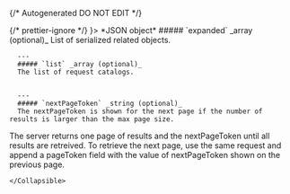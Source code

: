 {/* Autogenerated DO NOT EDIT  */}


<TabbedSection tabLabel='Status Code'>
  {/* prettier-ignore */}
  <Tab title={<StatusCode code={"200"} />}>
    *JSON object*
    <Collapsible openLabel={Labels.showProperties} closeLabel={Labels.hideProperties} defaultOpen={true}>
      ##### `expanded` _array (optional)_
      List of serialized related objects.
          
        
      ---
      ##### `list` _array (optional)_
      The list of request catalogs.
          
        
      ---
      ##### `nextPageToken` _string (optional)_
      The nextPageToken is shown for the next page if the number of results is larger than the max page size.
 The server returns one page of results and the nextPageToken until all results are retreived.
 To retrieve the next page, use the same request and append a pageToken field with the value of nextPageToken shown on the previous page.
          
        
    </Collapsible>
  </Tab>
</TabbedSection>
